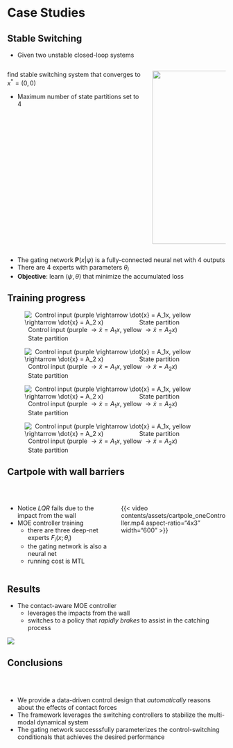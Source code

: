 # Case Studies

## Stable Switching {auto-animate="true"}

* Given two unstable closed-loop systems

::::{.columns}

:::{.column width=65%}

\begin{align*}
    \dot{x} = A_1x = \begin{bmatrix} 0 & -1 \\ 2 & 0 \end{bmatrix} x, \; \;
    \dot{x} = A_2x = \begin{bmatrix} 0 & -2 \\ 1 & 0 \end{bmatrix} x,
\end{align*}
find stable switching system that converges to $x^*=(0, 0)$

:::{.fragment fragment-index=1}
* Maximum number of state partitions set to 4
:::

:::

:::{.column width=35%}

:::{.fragment fragment-index=0}
![](contents/assets/unstable_switching.png){.absolute top=20 left=700 width="400" height="400"}
:::

:::
::::

:::{.fragment fragment-index=2}
* The gating network $\mathbf{P}(x | \psi)$ is a fully-connected neural net with 4 outputs
* There are 4 experts with parameters $\theta_i$ 
\begin{align*}
    F_i(\theta_i) = \begin{cases}
       0, & \theta_i > \frac{1}{2}, \\
       1, & \theta_i \leq \frac{1}{2},
    \end{cases}
\end{align*}
* **Objective**: learn $(\psi, \theta)$ that minimize the accumulated loss
:::


## Training progress

:::{.r-stack}

:::{.fragment .fade-in-then-out fragment-index=0}
![&nbsp; Control input (purple $\rightarrow \dot{x} = A_1x$, yellow $\rightarrow \dot{x} = A_2 x$) &nbsp; &nbsp; &nbsp; &nbsp; &nbsp; &nbsp; &nbsp; &nbsp; &nbsp; &nbsp; State partition ](contents/assets/moeSwitchingIter0.svg){top=100 left=300 }
:::


:::{.fragment .fade-in-then-out fragment-index=1}
![&nbsp; Control input (purple $\rightarrow \dot{x} = A_1x$, yellow $\rightarrow \dot{x} = A_2 x$) &nbsp; &nbsp; &nbsp; &nbsp; &nbsp; &nbsp; &nbsp; &nbsp; &nbsp; &nbsp; State partition ](contents/assets/moeSwitchingIter200.svg){ top=50 left=300 }
:::


:::{.fragment .fade-in-then-out fragment-index=2}
![&nbsp; Control input (purple $\rightarrow \dot{x} = A_1x$, yellow $\rightarrow \dot{x} = A_2 x$) &nbsp; &nbsp; &nbsp; &nbsp; &nbsp; &nbsp; &nbsp; &nbsp; &nbsp; &nbsp; State partition ](contents/assets/moeSwitchingIter1400.svg){ top=100 left=300 }
:::

:::{.fragment .fade-in fragment-index=3}
![&nbsp; Control input (purple $\rightarrow \dot{x} = A_1x$, yellow $\rightarrow \dot{x} = A_2 x$) &nbsp; &nbsp; &nbsp; &nbsp; &nbsp; &nbsp; &nbsp; &nbsp; &nbsp; &nbsp; State partition ](contents/assets/switching_results.svg)
:::

:::

## {background-video="contents/assets/cartpole-firefox.mp4" background-size="contain" background-video-muted="true"}


## Cartpole with wall barriers

<br/>

::::{.columns}

:::{.column width=50%}

:::{.fragment .fade-in fragment-index=1}
* Notice *LQR* fails due to the impact from the wall
* MOE controller training
    + there are three deep-net experts $F_i(x;\theta_i)$
    + the gating network is also a neural net
    + running cost is MTL 
:::
:::

:::{.column width=50%}

:::{.fragment .fade-in fragment-index=0}
{{< video contents/assets/cartpole_oneController.mp4 aspect-ratio="4x3" width="600" >}}
:::

:::
::::


<!-- :::{.fragment .fade-in fragment-index=2}
{{< video contents/assets/moeController.mp4 width="900" height="650" >}}
::: -->



## {background-video="contents/assets/cartpole_hardware.mp4" background-size="contain" background-video-muted="true"}

## Results 

* The contact-aware MOE controller  
    + leverages the impacts from the wall
    + switches to a policy that *rapidly brakes* to assist in the catching process

![](contents/assets/moe_traj_control.jpg){fig-align="center"}


## Conclusions

<br/>
<br/>

:::{.incremental}
* We provide a data-driven control design that *automatically* reasons about the effects of contact forces
* The framework leverages the switching controllers to stabilize the multi-modal 
dynamical system
* The gating network successsfully parameterizes the control-switching conditionals that achieves the desired performance
:::